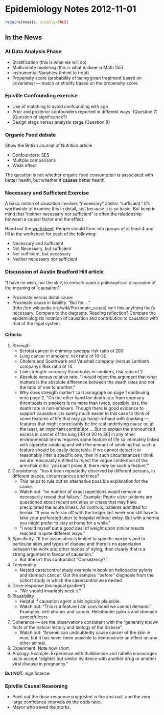 Epidemiology Notes 2012-11-01
=====================
```r
require(mosaic, quietly=TRUE)
```

In the News
------------


### At Data Analysis Phase

* Stratification (this is what we will do)
* Multivariate modeling (this is what is done in Math 155)
* Instrumental Variables (Intent to treat)
* Propensity score (probability of being given treatment based on covariates) --- match or stratify based on the propensity score




### Epiville Confounding exercise
* Use of matching to avoid confounding with age
* Prior and posterior confounders reported in different ways.  (Question 7) (Question of significance?)
* Design stage versus analysis stage (Question 8)

### Organic Food debate

Show the British Journal of Nutrition article

* Confounders: SES
* Multiple comparisons
* Weak effect

The question is not whether organic food consumption is associated with better health, but whether it **causes** better health.



### Necessary and Sufficient Exercise

A basic notion of causation involves "necessary " and/or "sufficient."  It's worthwhile to examine this in detail, just because it is so basic.  But keep in mind that "neither necessary nor sufficient" is often the relationship between a causal factor and the effect.

Hand out the [worksheet](http://dl.dropbox.com/u/5098197/Epidemiology/Activities/necessary-and-sufficient-exercise.pdf).
People should form into groups of at least 4 and fill in the worksheet for each of the following:

* Necessary and Sufficient
* Not Necessary, but sufficient
* Not sufficient, but necessary
* Neither necessary nor sufficient

### Discussion of Austin Bradford Hill article

"I have no wish, nor the skill, to embark upon a philosophical discussion of the meaning of `causation'."

* Proximate versus distal cause
* Proximate cause in liability.  "But for ..." [http://en.wikipedia.org/wiki/Proximate_cause]  isn't this anything that's necessary.  Compare to the diagrams.  Reading reflection?  Compare the epidemiologists notation of causation and contribution to causation with that of the legal system.

#### Criteria:

1. Strength
    * Scrotal cancer in chimney sweeps: risk ratio of 200
    * Lung cancer in smokers: risk ratio of 10-30
    * Cholera and Southwark and Vauxhall company (versus Lambeth company): Risk ratio of 14
    * Low strength: coronary thrombosis in smokers, risk ratio of 2
    * Absolute versus relative rate: "I would reject the argument that what matters is the absolute difference between the death rates and not the ratio of one to another."
    * Why does strength matter?  Last paragraph on page 1 continuing onto page 2.  "On the other hand the death rate from coronary thrombosis in smokers is no more than twice, possibly less, the death rate in non-smokers.  Though there is good evidence to support causation it is surely much easier in this case to think of some features of life that may go hand-in-hand with smoking --- features that might conceivably be the real underlying cause or, at the least, an important contributor....  But to explain the pronounced excess in cancer of the lung [RR of 20 to 30] in any other environmental terms requires some feature of life so intimately linked with cigarette smoking and with the amount of smoking that such a feature should be easily detectable.  If we cannot detect it or reasonably infer a specific one, then in such circumstances I think we are reasonably entitled to reject the vague contention of the armchair critic `you can't prove it, there *may* be such a feature'."
2. Consistency: "has it been repeatedly observed by different persons, in different places, circumstances and times?
    * This helps to rule out an alternative possible explanation for the cause.
    * Watch out: "no number of exact repetitions would remove or necessarily reveal that fallacy."  Example: Peptic ulcer patients are questioned about recent anxieties or crises that may have precipitated the acute illness.  As controls, patients admitted for hernia.  "If your wife ran off with the lodger last week you still have to take your perforated ulcer to hospital without delay.  But with a hernia you might prefer to stay at home for a while."
    * "I would myself put a good deal of weight upon similar results reached in quite different ways."
3. Specificity.  "If the association is limited to specific workers and to particular sites and types of disease and there is no association between the work and other modes of dying, then clearly that is a strong argument in favour of causation."  
    * But doesn't this contracdict "Consistency?"
4. Temporality
    * Nested case/control study example in book on heliobacter pyloris and stomach cancer.  Got the samples ''before'' diagnosis from the cohort study in which the case/control was nested.
5. Dose-response (biological gradient)
    * "We should invariably seek it."
6. Plausibility
    * Helpful if causation agent is biologically plausible.
    * Watch out: "This is a feature I am convinced we cannot demand."  Examples: cell-phones and cancer.  Heliobacter pyloris and stomach cancer/ulcers
7. Coherence --- are the observations consistent with the "generally known facts of the natural history and biology of the disease".
    * Watch out: "Arsenic can undoubtedly cause cancer of the skin in man, but it has never been possible to demonstrate an effect on any other animal.
8. Experiment.  Note how short.
9. Analogy.  Example: Experience with thalidomide and rubella encourages us to accept "slighter but similar evidence with another drug or another viral disease in pregnancy."

**But NOT**: significance

### Epiville Causal Reasoning

* Point out the dose-response suggested in the abstract, and the very large confidence intervals on the odds ratio.
* Mayor who saved the storks.



